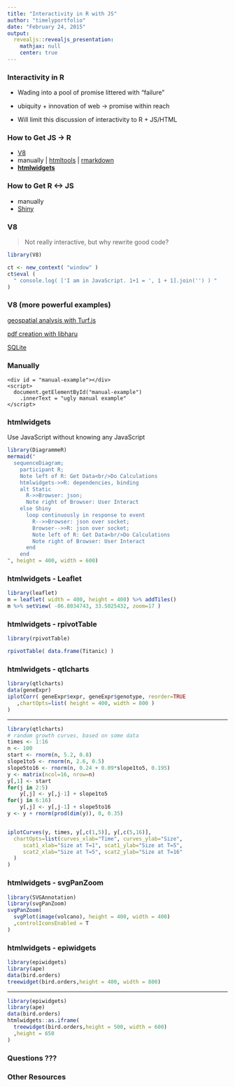 ```yaml
---
title: "Interactivity in R with JS"
author: "timelyportfolio"
date: "February 24, 2015"
output:
  revealjs::revealjs_presentation:
    mathjax: null
    center: true
---
```


### Interactivity in R

<style>
.reveal h1{
  font-size: 2em;
}
div.html-widget-static-bound{
  margin: auto !important; 
} 
.DiagrammeR svg {
  font-size: 70%;
}
</style>

- Wading into a pool of promise littered with "failure"


- ubiquity + innovation of web -> promise within reach


- Will limit this discussion of interactivity to R + JS/HTML

### How to Get JS -> R

- [V8](https://www.opencpu.org/posts/v8-release-0-5/)
- manually | [htmltools](https://github.com/rstudio/htmltools) | [rmarkdown](http://rmarkdown.rstudio.com)
- [**htmlwidgets**](http://htmlwidgets.org)

### How to Get R <-> JS

- manually
- [Shiny](http://shiny.rstudio.com)

### V8

> Not really interactive, but why rewrite good code?


```r
library(V8)

ct <- new_context( "window" )
ct$eval ( 
  " console.log( ['I am in JavaScript. 1+1 = ', 1 + 1].join('') ) "
)
```

### V8 (more powerful examples)

[geospatial analysis with Turf.js](https://gist.github.com/timelyportfolio/9b4fc699bb6d67b7f418)

[pdf creation with libharu](http://bl.ocks.org/timelyportfolio/81208f44c520419015f7)

[SQLite](https://www.opencpu.org/posts/v8-release-0-5/)



### Manually

```
<div id = "manual-example"></div>
<script>
  document.getElementById("manual-example")
    .innerText = "ugly manual example"
</script>
```
<div id = "manual-example"></div>
<script>
  document.getElementById("manual-example").innerText = "ugly manual example"
</script>


### htmlwidgets

Use JavaScript without knowing any JavaScript

```r
library(DiagrammeR)
mermaid("
  sequenceDiagram;
    participant R;
    Note left of R: Get Data<br/>Do Calculations
    htmlwidgets->>R: dependencies, binding 
    alt Static
      R->>Browser: json;
      Note right of Browser: User Interact
    else Shiny
      loop continuously in response to event
        R-->>Browser: json over socket;
        Browser-->>R: json over socket;
        Note left of R: Get Data<br/>Do Calculations
        Note right of Browser: User Interact
      end
    end
", height = 400, width = 600)
```

### htmlwidgets - Leaflet

```r
library(leaflet)
m = leaflet( width = 400, height = 400) %>% addTiles()
m %>% setView( -86.8034743, 33.5025432, zoom=17 )
```

### htmlwidgets - rpivotTable

```r
library(rpivotTable)

rpivotTable( data.frame(Titanic) )
```

### htmlwidgets - qtlcharts

```r
library(qtlcharts)
data(geneExpr)
iplotCorr( geneExpr$expr, geneExpr$genotype, reorder=TRUE
   ,chartOpts=list( height = 400, width = 800 )
)
```

---

```r
library(qtlcharts)
# random growth curves, based on some data
times <- 1:16
n <- 100
start <- rnorm(n, 5.2, 0.8)
slope1to5 <- rnorm(n, 2.6, 0.5)
slope5to16 <- rnorm(n, 0.24 + 0.09*slope1to5, 0.195)
y <- matrix(ncol=16, nrow=n)
y[,1] <- start
for(j in 2:5)
    y[,j] <- y[,j-1] + slope1to5
for(j in 6:16)
    y[,j] <- y[,j-1] + slope5to16
y <- y + rnorm(prod(dim(y)), 0, 0.35)


iplotCurves(y, times, y[,c(1,5)], y[,c(5,16)],
  chartOpts=list(curves_xlab="Time", curves_ylab="Size",
     scat1_xlab="Size at T=1", scat1_ylab="Size at T=5",
     scat2_xlab="Size at T=5", scat2_ylab="Size at T=16"
  )
)

```

### htmlwidgets - svgPanZoom

```r
library(SVGAnnotation)
library(svgPanZoom)
svgPanZoom(
  svgPlot(image(volcano), height = 400, width = 400)
  ,controlIconsEnabled = T
)
```

### htmlwidgets - epiwidgets

```r
library(epiwidgets)
library(ape)
data(bird.orders)
treewidget(bird.orders,height = 400, width = 800)
```

---
```r
library(epiwidgets)
library(ape)
data(bird.orders)
htmlwidgets::as.iframe(
  treewidget(bird.orders,height = 500, width = 600)
  ,height = 650
)
```

### Questions ???

### Other Resources